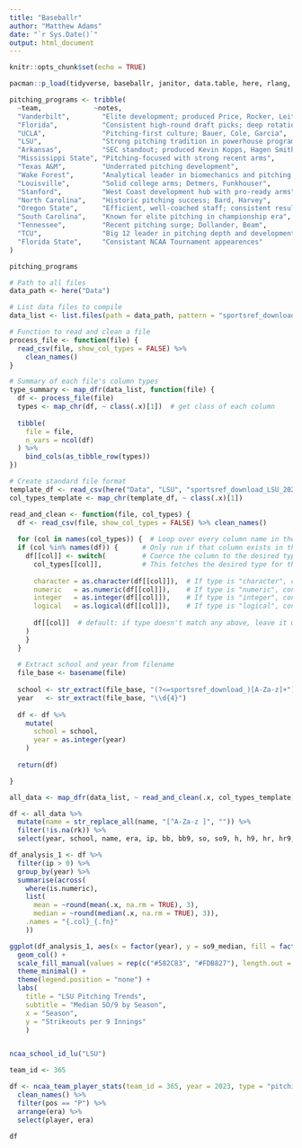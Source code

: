 ```yaml
---
title: "Baseballr"
author: "Matthew Adams"
date: "`r Sys.Date()`"
output: html_document
---
```


```r
knitr::opts_chunk$set(echo = TRUE)

pacman::p_load(tidyverse, baseballr, janitor, data.table, here, rlang, shinydashboard, shiny, DT, bslib, plotly, shinyWidgets)
```


```r
pitching_programs <- tribble(
  ~team,             ~notes,
  "Vanderbilt",        "Elite development; produced Price, Rocker, Leiter",
  "Florida",           "Consistent high-round draft picks; deep rotation",
  "UCLA",              "Pitching-first culture; Bauer, Cole, Garcia",
  "LSU",               "Strong pitching tradition in powerhouse program",
  "Arkansas",          "SEC standout; produced Kevin Kopps, Hagen Smith",
  "Mississippi State", "Pitching-focused with strong recent arms",
  "Texas A&M",         "Underrated pitching development",
  "Wake Forest",       "Analytical leader in biomechanics and pitching velocity",
  "Louisville",        "Solid college arms; Detmers, Funkhouser",
  "Stanford",          "West Coast development hub with pro-ready arms",
  "North Carolina",    "Historic pitching success; Bard, Harvey",
  "Oregon State",      "Efficient, well-coached staff; consistent results",
  "South Carolina",    "Known for elite pitching in championship era",
  "Tennessee",         "Recent pitching surge; Dollander, Beam",
  "TCU",               "Big 12 leader in pitching depth and development",
  "Florida State",     "Consistant NCAA Tournament appearences"
)

pitching_programs

```


```r
# Path to all files
data_path <- here("Data")

# List data files to compile
data_list <- list.files(path = data_path, pattern = "sportsref_download", recursive = TRUE, full.names = TRUE)

# Function to read and clean a file
process_file <- function(file) {
  read_csv(file, show_col_types = FALSE) %>% 
    clean_names()
}

# Summary of each file's column types
type_summary <- map_dfr(data_list, function(file) {
  df <- process_file(file)
  types <- map_chr(df, ~ class(.x)[1])  # get class of each column
  
  tibble(
    file = file,
    n_vars = ncol(df)
  ) %>%
    bind_cols(as_tibble_row(types))
})

# Create standard file format 
template_df <- read_csv(here("Data", "LSU", "sportsref_download_LSU_2025.csv")) %>% clean_names()
col_types_template <- map_chr(template_df, ~ class(.x)[1])

read_and_clean <- function(file, col_types) {
  df <- read_csv(file, show_col_types = FALSE) %>% clean_names()
  
  for (col in names(col_types)) {  # Loop over every column name in the type template
  if (col %in% names(df)) {      # Only run if that column exists in the current file’s dataframe
    df[[col]] <- switch(         # Coerce the column to the desired type using the template
      col_types[[col]],          # This fetches the desired type for this column, e.g. "character"
      
      character = as.character(df[[col]]),  # If type is "character", convert it
      numeric   = as.numeric(df[[col]]),    # If type is "numeric", convert it
      integer   = as.integer(df[[col]]),    # If type is "integer", convert it
      logical   = as.logical(df[[col]]),    # If type is "logical", convert it
      
      df[[col]]  # default: if type doesn't match any above, leave it unchanged
    )
    }
  }
  
  # Extract school and year from filename
  file_base <- basename(file)
  
  school <- str_extract(file_base, "(?<=sportsref_download_)[A-Za-z]+")
  year   <- str_extract(file_base, "\\d{4}")
  
  df <- df %>%
    mutate(
      school = school,
      year = as.integer(year)
    )
  
  return(df)

}

all_data <- map_dfr(data_list, ~ read_and_clean(.x, col_types_template))

df <- all_data %>% 
  mutate(name = str_replace_all(name, "[^A-Za-z ]", "")) %>% 
  filter(!is.na(rk)) %>% 
  select(year, school, name, era, ip, bb, bb9, so, so9, h, h9, hr, hr9, whip)

```


```r

df_analysis_1 <- df %>% 
  filter(ip > 0) %>% 
  group_by(year) %>% 
  summarise(across(
    where(is.numeric),
    list(
      mean = ~round(mean(.x, na.rm = TRUE), 3),
      median = ~round(median(.x, na.rm = TRUE), 3)),
    .names = "{.col}_{.fn}"
    ))

ggplot(df_analysis_1, aes(x = factor(year), y = so9_median, fill = factor(year))) +
  geom_col() +
  scale_fill_manual(values = rep(c("#582C83", "#FDB827"), length.out = length(unique(df_analysis_1$year)))) +
  theme_minimal() +
  theme(legend.position = "none") +
  labs(
    title = "LSU Pitching Trends",
    subtitle = "Median SO/9 by Season",
    x = "Season",
    y = "Strikeouts per 9 Innings"
    )



```





```r
ncaa_school_id_lu("LSU")

team_id <- 365

df <- ncaa_team_player_stats(team_id = 365, year = 2023, type = "pitching") %>% 
  clean_names() %>% 
  filter(pos == "P") %>% 
  arrange(era) %>% 
  select(player, era)

df

```


